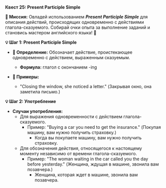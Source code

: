 
**Квест 25: Present Participle Simple**

**🎯 Миссия:**
Овладей использованием ***Present Participle Simple*** для описания действий, происходящих одновременно с действиями глагола-сказуемого. Собирай очки опыта за выполнение заданий и становись мастером английского языка! 🌟

**💡 Шаг 1: Present Participle Simple**
- **📜 Определение:** Обозначает действие, проистекающее одновременно с действием, выраженным сказуемым.
    - **Формула:** глагол с окончанием <Highlight>-ing</Highlight>

- **📝 Примеры:**
    - <Highlight>"Closing the window, she noticed a letter."</Highlight> <Highlight>(Закрывая окно, она заметила письмо.)</Highlight>

**💡 Шаг 2: Употребление**
- **Случаи употребления:**
    - Для выражения <Highlight>одновременности</Highlight> с действием глагола-сказуемого.
        - Пример: <Highlight>"Buying a car you need to get the insurance."</Highlight> <Highlight>(Покупая машину, вам нужно получить страховку.)</Highlight>
            - Когда вы покупаете машину, вам нужно получить страховку.
    - Для обозначения действия, относящегося к <Highlight>настоящему моменту</Highlight> независимо от времени глагола-сказуемого.
        - Пример: <Highlight>"The woman waiting in the car called you the day before yesterday."</Highlight> <Highlight>(Женщина, ждущая в машине, звонила вам позавчера.)</Highlight>
            - Женщина, которая ждет в машине, звонила вам позавчера.